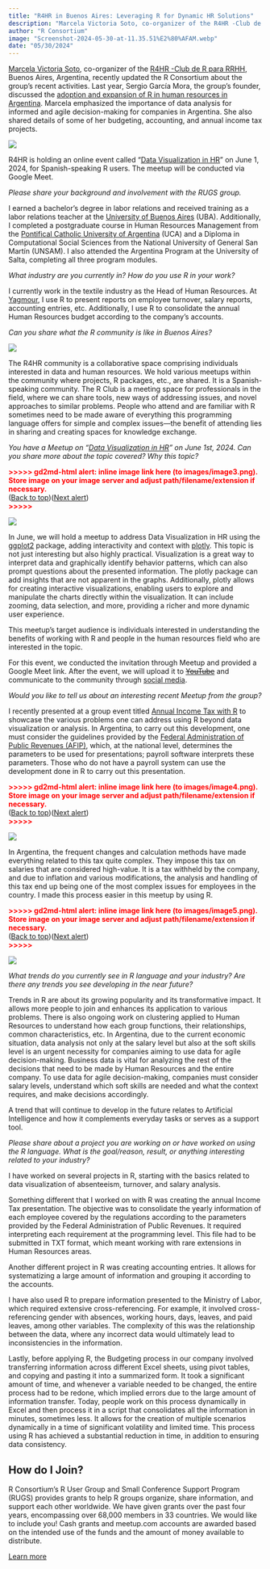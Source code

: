 ```yaml
---
title: "R4HR in Buenos Aires: Leveraging R for Dynamic HR Solutions"
description: "Marcela Victoria Soto, co-organizer of the R4HR -Club de R para RRHH, Buenos Aires, Argentina, recently updated the R Consortium about the group’s recent activities."
author: "R Consortium"
image: "Screenshot-2024-05-30-at-11.35.51%E2%80%AFAM.webp"
date: "05/30/2024"
---
```


[Marcela Victoria Soto](https://www.linkedin.com/in/marcelavictoriasoto/?originalSubdomain=ar), co-organizer of the [R4HR -Club de R para RRHH](https://www.meetup.com/r4hr-club-r-para-rrhh/), Buenos Aires, Argentina, recently updated the R Consortium about the group’s recent activities. Last year, Sergio García Mora, the group’s founder, discussed the [adoption and expansion of R in human resources in Argentina](https://www.r-consortium.org/blog/2023/03/02/adoption-and-expansion-of-r-in-human-resources-in-argentina). Marcela emphasized the importance of data analysis for informed and agile decision-making for companies in Argentina. She also shared details of some of her budgeting, accounting, and annual income tax projects.





![](Screenshot-2024-05-30-at-11.35.51%E2%80%AFAM.webp)


R4HR is holding an online event called “[Data Visualization in HR](https://www.meetup.com/r4hr-club-r-para-rrhh/events/300882828/?utm_medium=referral&utm_campaign=share-btn_savedevents_share_modal&utm_source=link)” on June 1, 2024, for Spanish-speaking R users. The meetup will be conducted via Google Meet. 

_Please share your background and involvement with the RUGS group._

I earned a bachelor’s degree in labor relations and received training as a labor relations teacher at the [University of Buenos Aires](https://www.linkedin.com/school/universidad-de-buenos-aires/) (UBA). Additionally, I completed a postgraduate course in Human Resources Management from the [Pontifical Catholic University of Argentina](https://www.linkedin.com/school/pontificia-universidad-cat%C3%B3lica-argentina/) (UCA) and a Diploma in Computational Social Sciences from the National University of General San Martín (UNSAM). I also attended the Argentina Program at the University of Salta, completing all three program modules. 

_What industry are you currently in? How do you use R in your work?_

I currently work in the textile industry as the Head of Human Resources. At [Yagmour](https://www.yagmour.com.ar/), I use R to present reports on employee turnover, salary reports, accounting entries, etc. Additionally, I use R to consolidate the annual Human Resources budget according to the company’s accounts.

_Can you share what the R community is like in Buenos Aires?_





![](Untitled.jpg)


The R4HR community is a collaborative space comprising individuals interested in data and human resources. We hold various meetups within the community where projects, R packages, etc., are shared. It is a Spanish-speaking community. The R Club is a meeting space for professionals in the field, where we can share tools, new ways of addressing issues, and novel approaches to similar problems. People who attend and are familiar with R sometimes need to be made aware of everything this programming language offers for simple and complex issues—the benefit of attending lies in sharing and creating spaces for knowledge exchange.

_You have a Meetup on “[Data Visualization in HR](https://www.meetup.com/r4hr-club-r-para-rrhh/events/300882828/?utm_medium=referral&utm_campaign=share-btn_savedevents_share_modal&utm_source=link)” on June 1st, 2024. Can you share more about the topic covered? Why this topic?_



<p id="gdcalert3" ><span style="color: red; font-weight: bold">>>>>>  gd2md-html alert: inline image link here (to images/image3.png). Store image on your image server and adjust path/filename/extension if necessary. </span><br>(<a href="#">Back to top</a>)(<a href="#gdcalert4">Next alert</a>)<br><span style="color: red; font-weight: bold">>>>>> </span></p>


![](Untitled.png)


In June, we will hold a meetup to address Data Visualization in HR using the [ggplot2](https://ggplot2.tidyverse.org/) package, adding interactivity and context with [plotly](https://plotly.com/r/). This topic is not just interesting but also highly practical. Visualization is a great way to interpret data and graphically identify behavior patterns, which can also prompt questions about the presented information. The plotly package can add insights that are not apparent in the graphs. Additionally, plotly allows for creating interactive visualizations, enabling users to explore and manipulate the charts directly within the visualization. It can include zooming, data selection, and more, providing a richer and more dynamic user experience. 

This meetup’s target audience is individuals interested in understanding the benefits of working with R‌ and people in the human resources field who are interested in the topic.

For this event, we conducted the invitation through Meetup and provided a Google Meet link. After the event, we will upload it to ~~[YouTube](https://www.youtube.com/playlist?list=PLZuVytUJrxQlcqu6l-P3ou4vV2mRJU2Ka)~~ and communicate to the community through [social media](https://linktr.ee/r4hrclub).

_Would you like to tell us about an interesting recent Meetup from the group?_

I recently presented at a group event titled [Annual Income Tax with R](https://www.meetup.com/r4hr-club-r-para-rrhh/events/287392572/) to showcase the various problems one can address using R beyond data visualization or analysis. In Argentina, to carry out this development, one must consider the guidelines provided by the [Federal Administration of Public Revenues (AFIP)](https://www.afip.gob.ar/landing/default.asp), which, at the national level, determines the parameters to be used for presentations; payroll software interprets these parameters. Those who do not have a payroll system can use the development done in R to carry out this presentation.



<p id="gdcalert4" ><span style="color: red; font-weight: bold">>>>>>  gd2md-html alert: inline image link here (to images/image4.png). Store image on your image server and adjust path/filename/extension if necessary. </span><br>(<a href="#">Back to top</a>)(<a href="#gdcalert5">Next alert</a>)<br><span style="color: red; font-weight: bold">>>>>> </span></p>


![](Untitled%20(1).png)


In Argentina, the frequent changes and calculation methods have made everything related to this tax quite complex. They impose this tax on salaries that are considered high-value. It is a tax withheld by the company, and due to inflation and various modifications, the analysis and handling of this tax end up being one of the most complex issues for employees in the country. I made this process easier in this meetup by using R. 



<p id="gdcalert5" ><span style="color: red; font-weight: bold">>>>>>  gd2md-html alert: inline image link here (to images/image5.png). Store image on your image server and adjust path/filename/extension if necessary. </span><br>(<a href="#">Back to top</a>)(<a href="#gdcalert6">Next alert</a>)<br><span style="color: red; font-weight: bold">>>>>> </span></p>


![](Untitled%20(2).png)


_What trends do you currently see in R language and your industry? Are there any trends you see developing in the near future?_

Trends in R are about its growing popularity and its transformative impact. It allows more people to join and enhances its application to various problems. There is also ongoing work on clustering applied to Human Resources to understand how each group functions, their relationships, common characteristics, etc. In Argentina, due to the current economic situation, data analysis not only at the salary level but also at the soft skills level is an urgent necessity for companies aiming to use data for agile decision-making. Business data is vital for analyzing the rest of the decisions that need to be made by Human Resources and the entire company. To use data for agile decision-making, companies must consider salary levels, understand which soft skills are needed and what the context requires, and make decisions accordingly.

A trend that will continue to develop in the future relates to Artificial Intelligence and how it complements everyday tasks or serves as a support tool.

_Please share about a project you are working on or have worked on using the R language. What is the goal/reason, result, or anything interesting related to your industry?_

I have worked on several projects in R, starting with the basics related to data visualization of absenteeism, turnover, and salary analysis.

Something different that I worked on with R was creating the annual Income Tax presentation. The objective was to consolidate the yearly information of each employee covered by the regulations according to the parameters provided by the Federal Administration of Public Revenues. It required interpreting each requirement at the programming level. This file had to be submitted in TXT format, which meant working with rare extensions in Human Resources areas.

Another different project in R was creating accounting entries. It allows for systematizing a large amount of information and grouping it according to the accounts.

I have also used R to prepare information presented to the Ministry of Labor, which required extensive cross-referencing. For example, it involved cross-referencing gender with absences, working hours, days, leaves, and paid leaves, among other variables. The complexity of this was the relationship between the data, where any incorrect data would ultimately lead to inconsistencies in the information.

Lastly, before applying R, the Budgeting process in our company involved transferring information across different Excel sheets, using pivot tables, and copying and pasting it into a summarized form. It took a significant amount of time, and whenever a variable needed to be changed, the entire process had to be redone, which implied errors due to the large amount of information transfer. Today, people work on this process dynamically in Excel and then process it in a script that consolidates all the information in minutes, sometimes less. It allows for the creation of multiple scenarios dynamically in a time of significant volatility and limited time. This process using R has achieved a substantial reduction in time, in addition to ensuring data consistency.


## **How do I Join?**

R Consortium’s R User Group and Small Conference Support Program (RUGS) provides grants to help R groups organize, share information, and support each other worldwide. We have given grants over the past four years, encompassing over 68,000 members in 33 countries. We would like to include you! Cash grants and meetup.com accounts are awarded based on the intended use of the funds and the amount of money available to distribute.

[Learn more](https://www.r-consortium.org/all-projects/r-user-group-support-program)
